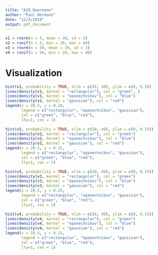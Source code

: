 ```yaml
---
title: "A29_Hoermann"
author: "Paul Hörmann"
date: "12/5/2019"
output: pdf_document
---
```


```r
v1 = rnorm(n = 5, mean = 30, sd = 3)
v2 = runif(n = 5, min = 20, max = 40)
v3 = rnorm(n = 50, mean = 30, sd = 3)
v4 = runif(n = 50, min = 20, max = 40)
```

# Visualization
```r
hist(v1, probability = TRUE, xlim = c(20, 40), ylim = c(0, 0.3))
lines(density(v1, kernel = "rectangular"), col = "green", )
lines(density(v1, kernel = "epanechnikov"), col = "blue")
lines(density(v1, kernel = "gaussian"), col = "red")
legend(x = 20.5, y = 0.28,
       legend = c("rectangular", "epanechnikov", "gaussian"),
       col = c("green", "blue", "red"),
       lty=1, cex = 1)
```

```r
hist(v2, probability = TRUE, xlim = c(20, 40), ylim = c(0, 0.15))
lines(density(v2, kernel = "rectangular"), col = "green")
lines(density(v2, kernel = "epanechnikov"), col = "blue")
lines(density(v2, kernel = "gaussian"), col = "red")
legend(x = 20.5, y = 0.15,
       legend = c("rectangular", "epanechnikov", "gaussian"),
       col = c("green", "blue", "red"),
       lty=1, cex = 1)
```
```r
hist(v3, probability = TRUE, xlim = c(20, 40), ylim = c(0, 0.25))
lines(density(v3, kernel = "rectangular"), col = "green")
lines(density(v3, kernel = "epanechnikov"), col = "blue")
lines(density(v3, kernel = "gaussian"), col = "red")
legend(x = 20.5, y = 0.25,
       legend = c("rectangular", "epanechnikov", "gaussian"),
       col = c("green", "blue", "red"),
       lty=1, cex = 1)
```
```r
hist(v4, probability = TRUE, xlim = c(20, 40), ylim = c(0, 0.15))
lines(density(v4, kernel = "rectangular"), col = "green")
lines(density(v4, kernel = "epanechnikov"), col = "blue")
lines(density(v4, kernel = "gaussian"), col = "red")
legend(x = 19.5, y = 0.15,
       legend = c("rectangular", "epanechnikov", "gaussian"),
       col = c("green", "blue", "red"),
       lty=1, cex = 1)
```